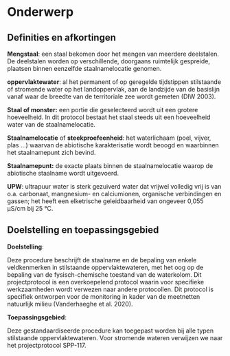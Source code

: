 # Onderwerp

## Definities en afkortingen

**Mengstaal**: een staal bekomen door het mengen van meerdere deelstalen. De deelstalen worden op verschillende, doorgaans ruimtelijk gespreide, plaatsen binnen eenzelfde staalnamelocatie genomen.

**oppervlaktewater**: al het permanent of op geregelde tijdstippen stilstaande of stromende water op het landoppervlak, aan de landzijde van de basislijn vanaf waar de breedte van de territoriale zee wordt gemeten (DIW 2003).

**Staal of monster:** een portie die geselecteerd wordt uit een grotere hoeveelheid. In dit protocol bestaat het staal steeds uit een hoeveelheid water van de staalnamelocatie.

**Staalnamelocatie** of **steekproefeenheid**: het waterlichaam (poel, vijver, plas ...) waarvan de abiotische karakterisatie wordt beoogd en waarbinnen het staalnamepunt zich bevind.

**Staalnamepunt:** de exacte plaats binnen de staalnamelocatie waarop de abiotische staalname wordt uitgevoerd.

**UPW**: ultrapuur water is sterk gezuiverd water dat vrijwel volledig vrij is van o.a. carbonaat, mangnesium- en calciumionen, organische verbindingen en gassen; het heeft een elketrische geleidbaarheid van ongeveer 0,055 µS/cm bij 25 °C.

## Doelstelling en toepassingsgebied

**Doelstelling**:

Deze procedure beschrijft de staalname en de bepaling van enkele veldkenmerken in stilstaande oppervlaktewateren, met het oog op de bepaling van de fysisch-chemische toestand van de waterkolom. Dit projectprotocol is een overkoepelend protocol waarin voor specifieke werkzaamheden wordt verwezen naar andere protocollen. Dit protocol is specifiek ontworpen voor de monitoring in kader van de meetnetten natuurlijk milieu (Vanderhaeghe et al. 2020).

**Toepassingsgebied**:

Deze gestandaardiseerde procedure kan toegepast worden bij alle typen stilstaande oppervlaktewateren. Voor stromende wateren verwijzen we naar het projectprotocol SPP-117.
